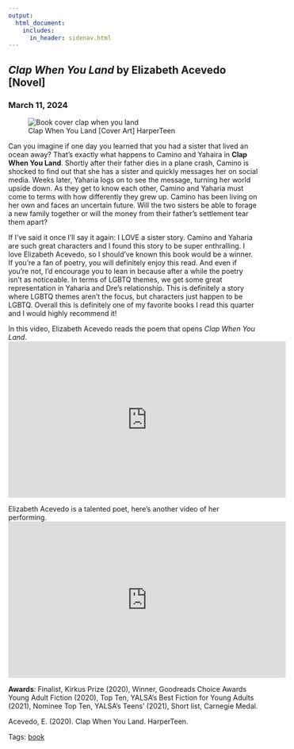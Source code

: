 ```yaml
---
output: 
  html_document:
    includes:
      in_header: sidenav.html
---
```

<!-- Page content -->
<div class="main">
<div class="card">

# <em> Clap When You Land </em> by Elizabeth Acevedo [Novel]
### March 11, 2024

<figure>
<img class="cover" src="./media/cover-clap_when_you_land.jpeg" alt="Book cover clap when you land">
<figcaption>Clap When You Land [Cover Art]  HarperTeen</figcaption>
</figure>

Can you imagine if one day you learned that you had a sister that lived an ocean away? That’s exactly what happens to Camino and Yahaira in **Clap When You Land**. Shortly after their father dies in a plane crash, Camino is shocked to find out that she has a sister and quickly messages her on social media. Weeks later, Yaharia logs on to see the message, turning her world upside down. As they get to know each other, Camino and Yaharia must come to terms with how differently they grew up. Camino has been living on her own and faces an uncertain future. Will the two sisters be able to forage a new family together or will the money from their father’s settlement tear them apart?

If I’ve said it once I’ll say it again: I LOVE a sister story. Camino and Yaharia are such great characters and I found this story to be super enthralling. I love Elizabeth Acevedo, so I should’ve known this book would be a winner. If you’re a fan of poetry, you will definitely enjoy this read. And even if you’re not, I’d encourage you to lean in because after a while the poetry isn’t as noticeable. In terms of LGBTQ themes, we get some great representation in Yaharia and Dre’s relationship. This is definitely a story where LGBTQ themes aren’t the focus, but characters just happen to be LGBTQ. Overall this is definitely one of my favorite books I read this quarter and I would highly recommend it!

In this video, Elizabeth Acevedo reads the poem that opens *Clap When You Land*.
<iframe width="560" height="315" src="https://www.youtube.com/embed/r9zwVipEhU0?si=AYUmCW4Pv7qBjF_W" title="YouTube video player" frameborder="0" allow="accelerometer; autoplay; clipboard-write; encrypted-media; gyroscope; picture-in-picture; web-share" allowfullscreen></iframe>

Elizabeth Acevedo is a talented poet, here's another video of her performing. 
<iframe width="560" height="315" src="https://www.youtube.com/embed/8TifkOus8y4?si=XJ3gtuRl51-U4XyU" title="YouTube video player" frameborder="0" allow="accelerometer; autoplay; clipboard-write; encrypted-media; gyroscope; picture-in-picture; web-share" allowfullscreen></iframe>

**Awards**: Finalist, Kirkus Prize (2020), Winner, Goodreads Choice Awards Young Adult Fiction (2020), Top Ten, YALSA’s Best Fiction for Young Adults (2021), Nominee Top Ten, YALSA’s Teens’ (2021), Short list, Carnegie Medal.

Acevedo, E. (2020). Clap When You Land. HarperTeen.

Tags: <a href="tags-book.html">book</a> 

</div>
</div>
